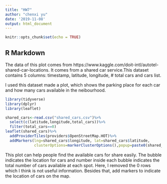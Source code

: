 ```yaml
---
title: "HW7"
author: "chenxi yu"
date: '2019-11-08'
output: html_document
---
```


```r
knitr::opts_chunk$set(echo = TRUE)
```

## R Markdown

The data of this plot comes from https://www.kaggle.com/doit-intl/autotel-shared-car-locations.
It comes from a shared car service.This dataset contains 5 columns: timestamp, latitude, longitude, # total cars and cars list.

I used this dataset made a plot, which shows the parking place for each car and how many cars available in the neibourhood.
```r
library(tidyverse)
library(dplyr)
library(leaflet)

shared_cars<-read.csv("shared_cars.csv")%>%
  select(c(latitude,longitude,total_cars))%>%
  filter(total_cars==0)
leaflet(shared_cars)%>%
  addProviderTiles(providers$OpenStreetMap.HOT)%>%
  addMarkers(lng=shared_cars$longitude, lat=shared_cars$latitude,
             clusterOptions=markerClusterOptions(),popup=paste0(shared_cars$total_cars))
```
This plot can help people find the available cars for share easily. The bubble indicates the location for cars and number inside each bubble indicates the total number of cars available at each spot.
Here, I removed the 0 rows which I think is not useful information. Besides that, add markers to indicate the location of cars on the map.